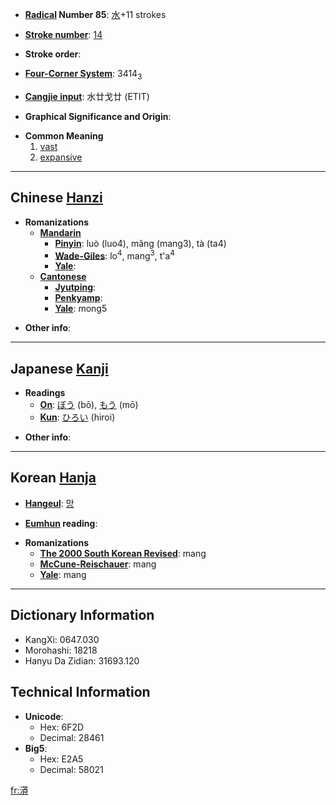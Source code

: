 * '''[[Wiktionary:Chinese radical index| Radical]] Number 85''': [[Wiktionary:Chinese radical index 水|水]]+11 strokes

* '''[[Wiktionary:Chinese total strokes index|Stroke number]]''': [[Wiktionary:Chinese total strokes index 14|14]]

* '''Stroke order''': 

* '''[[Wiktionary:Chinese four corner index|Four-Corner System]]''': 3414<sub>3</sub>

* '''[[Wiktionary:Chinese Cangjie index|Cangjie input]]''': 水廿戈廿 (ETIT)

* '''Graphical Significance and Origin''': 

* '''Common Meaning'''
*#[[vast]]
*# [[expansive]]

----

== Chinese [[Hanzi]] ==

* '''Romanizations'''
** '''[[Mandarin]]'''
*** '''[[Pinyin]]''': luò (luo4), mǎng (mang3), tà (ta4)
*** '''[[Wade-Giles]]''': lo<sup>4</sup>, mang<sup>3</sup>, t'a<sup>4</sup>
*** '''[[Yale]]''': 
** '''[[Cantonese]]'''
*** '''[[Jyutping]]''':
*** '''[[Penkyamp]]''': 
*** '''[[Yale]]''': mong5

* '''Other info''': 

----

== Japanese [[Kanji]] ==

* '''Readings'''
** '''[[On]]''': [[ぼう]] (bō), [[もう]] (mō)
** '''[[Kun]]''': [[ひろい]] (hiroi)

* '''Other info''':  

----

== Korean [[Hanja]] ==

* '''[[Hangeul]]''': [[망]]

* '''[[Eumhun]] reading''': 

* '''Romanizations'''
** '''[[The 2000 South Korean Revised Romanization|The 2000 South Korean Revised]]''': mang
** '''[[McCune-Reischauer]]''': mang
** '''[[Yale]]''': mang

----

== Dictionary Information ==

* KangXi: 0647.030
* Morohashi: 18218
* Hanyu Da Zidian: 31693.120

== Technical Information ==

* '''Unicode''':
** Hex: 6F2D
** Decimal: 28461
* '''Big5''':
** Hex: E2A5
** Decimal: 58021

[[fr:漭]]